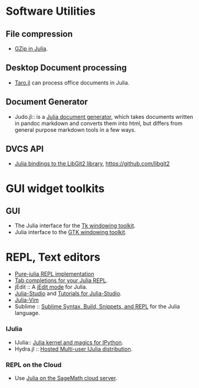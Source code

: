 = Software Utilities = 
== File compression ==
* [https://github.com/jvns/gzip.jl GZip in Julia].


== Desktop Document processing == 
* [https://github.com/aviks/Taro.jl Taro.jl] can process office documents in Julia. 


== Document Generator == 
* Judo.jl:: is a [https://github.com/dcjones/Judo.jl Julia document generator], which takes documents written in pandoc markdown and converts them into html, but differs from general purpose markdown tools in a few ways.

== DVCS API ==
* [https://github.com/jakebolewski/LibGit2.jl Julia bindings to the LibGit2 library], https://github.com/libgit2



= GUI widget toolkits =
== GUI ==
* The Julia interface for the [https://github.com/JuliaLang/Tk.jl Tk windowing toolkit].
* Julia interface to the [https://github.com/JuliaLang/Gtk.jl GTK windowing toolkit].


= REPL, Text editors = 
* [https://github.com/loladiro/REPL.jl  Pure-julia REPL implementation]
* [https://github.com/loladiro/REPLCompletions.jl  Tab completions for your Julia REPL].
* jEdit :: A [https://github.com/tuckerkevin/jedit-julia jEdit mode] for Julia.
* [http://forio.com/products/julia-studio/ Julia-Studio] and [https://github.com/forio/julia-tutorials Tutorials for Julia-Studio].
* [https://github.com/JuliaLang/julia-vim Julia-Vim]
* Sublime :: [https://github.com/karbarcca/Sublime-Julia Sublime Syntax, Build, Snippets, and REPL] for the Julia language.

=== IJulia === 
* IJulia:: [https://github.com/JuliaLang/IJulia.jl Julia kernel and magics for IPython].
* Hydra.jl :: [https://github.com/loladiro/Hydra.jl Hosted Multi-user IJulia distribution].

=== REPL on the Cloud ===
* Use [https://cloud.sagemath.com Julia on the SageMath cloud server].


